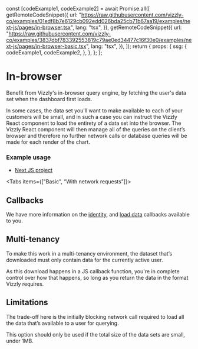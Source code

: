 
  const [codeExample1, codeExample2] = await Promise.all([
    getRemoteCodeSnippet({
      url: "https://raw.githubusercontent.com/vizzly-co/examples/01edf8b7e6129cb092edd026bda25cb71b67aa19/examples/next-js/pages/in-browser.tsx",
      lang: "tsx",
    }),
    getRemoteCodeSnippet({
      url: "https://raw.githubusercontent.com/vizzly-co/examples/3837dbf783392553819c79ae0ed34477c16f30e0/examples/next-js/pages/in-browser-basic.tsx",
      lang: "tsx",
    }),
  ]);
  return {
    props: {
      ssg: {
        codeExample1,
        codeExample2,
      },
    },
  };
};

# In-browser

Benefit from Vizzly's in-browser query engine, by fetching the user's data set when the dashboard first loads.

In some cases, the data set you'll want to make available to each of your customers will be small, and in such a case you can instruct the Vizzly React component to load the entirety of a data set into the browser. The Vizzly React component will then manage all of the queries on the client’s browser and therefore no further network calls or database queries will be made for each render of the chart.

### Example usage

- [Next JS project](https://github.com/vizzly-co/examples/blob/01edf8b7e6129cb092edd026bda25cb71b67aa19/examples/next-js/pages/in-browser.tsx)

<Tabs items={["Basic", "With network requests"]}>
  <Tab>
    <RemoteCodeBlock name="codeExample2" />
  </Tab>
  <Tab>
    <RemoteCodeBlock name="codeExample1" />
  </Tab>
</Tabs>

## Callbacks

We have more information on the [identity](/callbacks/identity), and [load data](/callbacks/loadDataCallback) callbacks available to you.

## Multi-tenancy

To make this work in a multi-tenancy environment, the dataset that’s downloaded must only contain data for the currently active user.

As this download happens in a JS callback function, you're in complete control over how that happens, so long as you return the data in the format Vizzly requires.

## Limitations

The trade-off here is the initially blocking network call required to load all the data that’s available to a user for querying.

This option should only be used if the total size of the data sets are small, under 1MB.
